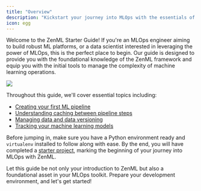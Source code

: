 ```yaml
---
title: "Overview"
description: "Kickstart your journey into MLOps with the essentials of ZenML."
icon: egg
---
```


Welcome to the ZenML Starter Guide! If you're an MLOps engineer aiming to build robust ML platforms, or a data scientist interested in leveraging the power of MLOps, this is the perfect place to begin. Our guide is designed to provide you with the foundational knowledge of the ZenML framework and equip you with the initial tools to manage the complexity of machine learning operations.

<Frame caption="Embarking on MLOps can be intricate. ZenML simplifies the journey.">
  <img src="/_assets/user-guide/Fabstractions_showcase.png" />
</Frame>

Throughout this guide, we'll cover essential topics including:

* [Creating your first ML pipeline](/v/0.66.0/user-guide/guides/starter-guide/create-an-ml-pipeline)
* [Understanding caching between pipeline steps](/v/0.66.0/user-guide/guides/starter-guide/cache-previous-executions)
* [Managing data and data versioning](/v/0.66.0/user-guide/guides/starter-guide/manage-artifacts)
* [Tracking your machine learning models](/v/0.66.0/user-guide/guides/starter-guide/track-ml-models)

Before jumping in, make sure you have a Python environment ready and `virtualenv` installed to follow along with ease. By the end, you will have completed a [starter project](/v/0.66.0/user-guide/guides/starter-guide/starter-project), marking the beginning of your journey into MLOps with ZenML.

Let this guide be not only your introduction to ZenML but also a foundational asset in your MLOps toolkit. Prepare your development environment, and let's get started!

